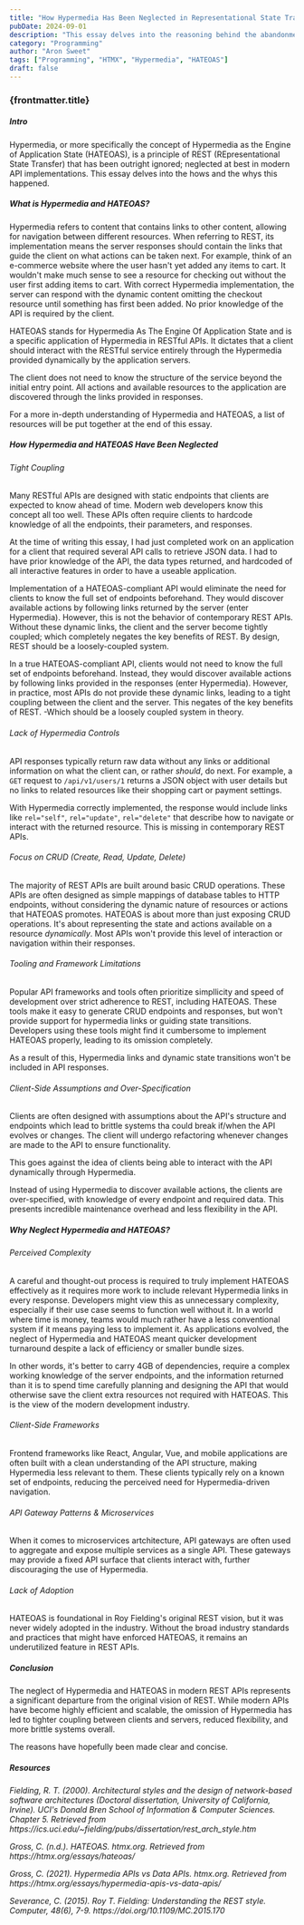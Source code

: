 ```yaml
---
title: "How Hypermedia Has Been Neglected in Representational State Transfer"
pubDate: 2024-09-01
description: "This essay delves into the reasoning behind the abandonment of HATEOAS"
category: "Programming"
author: "Aron Sweet"
tags: ["Programming", "HTMX", "Hypermedia", "HATEOAS"]
draft: false
---
```


### {frontmatter.title}

##### Intro

Hypermedia, or more specifically the concept of Hypermedia as the Engine of Application State (HATEOAS), is a principle of REST (REpresentational State Transfer) that has been outright ignored; neglected at best in modern API implementations. This essay delves into the hows and the whys this happened.

##### What is Hypermedia and HATEOAS?

Hypermedia refers to content that contains links to other content, allowing for navigation between different resources. When referring to REST, its implementation means the server responses should contain the links that guide the client on what actions can be taken next. For example, think of an e-commerce website where the user hasn't yet added any items to cart. It wouldn't make much sense to see a resource for checking out without the user first adding items to cart. With correct Hypermedia implementation, the server can respond with the dynamic content omitting the checkout resource until something has first been added. No prior knowledge of the API is required by the client.

HATEOAS stands for Hypermedia As The Engine Of Application State and is a specific application of Hypermedia in RESTful APIs. It dictates that a client should interact with the RESTful service entirely through the Hypermedia provided dynamically by the application servers.

The client does not need to know the structure of the service beyond the initial entry point. All actions and available resources to the application are discovered through the links provided in responses.

For a more in-depth understanding of Hypermedia and HATEOAS, a list of resources will be put together at the end of this essay.

##### How Hypermedia and HATEOAS Have Been Neglected

###### Tight Coupling

Many RESTful APIs are designed with static endpoints that clients are expected to know ahead of time. Modern web developers know this concept all too well. These APIs often require clients to hardcode knowledge of all the endpoints, their parameters, and responses.

At the time of writing this essay, I had just completed work on an application for a client that required several API calls to retrieve JSON data. I had to have prior knowledge of the API, the data types returned, and hardcoded of all interactive features in order to have a useable application.

Implementation of a HATEOAS-compliant API would eliminate the need for clients to know the full set of endpoints beforehand. They would discover available actions by following links returned by the server (enter Hypermedia). However, this is not the behavior of contemporary REST APIs. Without these dynamic links, the client and the server become tightly coupled; which completely negates the key benefits of REST. By design, REST should be a loosely-coupled system.

In a true HATEOAS-compliant API, clients would not need to know the full set of endpoints beforehand. Instead, they would discover available actions by following links provided in the responses (enter Hypermedia). However, in practice, most APIs do not provide these dynamic links, leading to a tight coupling between the client and the server. This negates of the key benefits of REST. -Which should be a loosely coupled system in theory.

###### Lack of Hypermedia Controls

API responses typically return raw data without any links or additional information on what the client can, or rather *should*, do next. For example, a `GET` request to `/api/v1/users/1` returns a JSON object with user details but no links to related resources like their shopping cart or payment settings.

With Hypermedia correctly implemented, the response would include links like `rel="self"`, `rel="update"`, `rel="delete"` that describe how to navigate or interact with the returned resource. This is missing in contemporary REST APIs.

###### Focus on CRUD (Create, Read, Update, Delete)

The majority of REST APIs are built around basic CRUD operations. These APIs are often designed as simple mappings of database tables to HTTP endpoints, without considering the dynamic nature of resources or actions that HATEOAS promotes. HATEOAS is about more than just exposing CRUD operations. It's about representing the state and actions available on a resource *dynamically*. Most APIs won't provide this level of interaction or navigation within their responses.

###### Tooling and Framework Limitations

Popular API frameworks and tools often prioritize simpllicity and speed of development over strict adherence to REST, including HATEOAS. These tools make it easy to generate CRUD endpoints and responses, but won't provide support for hypermedia links or guiding state transitions. Developers using these tools might find it cumbersome to implement HATEOAS properly, leading to its omission completely. 

As a result of this, Hypermedia links and dynamic state transitions won't be included in API responses.

###### Client-Side Assumptions and Over-Specification

Clients are often designed with assumptions about the API's structure and endpoints which lead to brittle systems tha could break if/when the API evolves or changes. The client will undergo refactoring whenever changes are made to the API to ensure functionality. 

This goes against the idea of clients being able to interact with the API dynamically through Hypermedia. 

Instead of using Hypermedia to discover available actions, the clients are over-specified, with knowledge of every endpoint and required data. This presents incredible maintenance overhead and less flexibility in the API.

##### Why Neglect Hypermedia and HATEOAS?

###### Perceived Complexity

A careful and thought-out process is required to truly implement HATEOAS effectively as it requires more work to include relevant Hypermedia links in every response. Developers might view this as unnecessary complexity, especially if their use case seems to function well without it. In a world where time is money, teams would much rather have a less conventional system if it means paying less to implement it. As applications evolved, the neglect of Hypermedia and HATEOAS meant quicker development turnaround despite a lack of efficiency or smaller bundle sizes. 

In other words, it's better to carry 4GB of dependencies, require a complex working knowledge of the server endpoints, and the information returned than it is to spend time carefully planning and designing the API that would otherwise save the client extra resources not required with HATEOAS. This is the view of the modern development industry.

###### Client-Side Frameworks

Frontend frameworks like React, Angular, Vue, and mobile applications are often built with a clean understanding of the API structure, making Hypermedia less relevant to them. These clients typically rely on a known set of endpoints, reducing the perceived need for Hypermedia-driven navigation.

###### API Gateway Patterns & Microservices

When it comes to microservices artchitecture, API gateways are often used to aggregate and expose multiple services as a single API. These gateways may provide a fixed API surface that clients interact with, further discouraging the use of Hypermedia.

###### Lack of Adoption

HATEOAS is foundational in Roy Fielding's original REST vision, but it was never widely adopted in the industry. Without the broad industry standards and practices that might have enforced HATEOAS, it remains an underutilized feature in REST APIs.

##### Conclusion

The neglect of Hypermedia and HATEOAS in modern REST APIs represents a significant departure from the original vision of REST. While modern APIs have become highly efficient and scalable, the omission of Hypermedia has led to tighter coupling between clients and servers, reduced flexibility, and more brittle systems overall.

The reasons have hopefully been made clear and concise.

##### Resources
<p><cite>Fielding, R. T. (2000). Architectural styles and the design of network-based software architectures (Doctoral dissertation, University of California, Irvine). UCI's Donald Bren School of Information & Computer Sciences. Chapter 5. Retrieved from https://ics.uci.edu/~fielding/pubs/dissertation/rest_arch_style.htm</cite></p>

<p><cite>Gross, C. (n.d.). HATEOAS. htmx.org. Retrieved from https://htmx.org/essays/hateoas/</cite></p>

<p><cite>Gross, C. (2021). Hypermedia APIs vs Data APIs. htmx.org. Retrieved from https://htmx.org/essays/hypermedia-apis-vs-data-apis/</cite></p>

<p><cite>Severance, C. (2015). Roy T. Fielding: Understanding the REST style. Computer, 48(6), 7-9. https://doi.org/10.1109/MC.2015.170</cite></p>